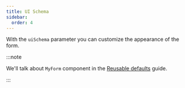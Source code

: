 ```yaml
---
title: UI Schema
sidebar:
  order: 4
---
```





With the `uiSchema` parameter you can customize the appearance of the form.

:::note

We'll talk about `MyForm` component in the [Reusable defaults](../reusable-defaults/) guide.

:::

<Code code={uiSchemaCode} lang="svelte" />

<FormCard>
  <UiSchemaForm client:only="svelte" />
</FormCard>

<LinkCard title="UI Schema API reference" href="../../api-reference/ui-schema/" />
